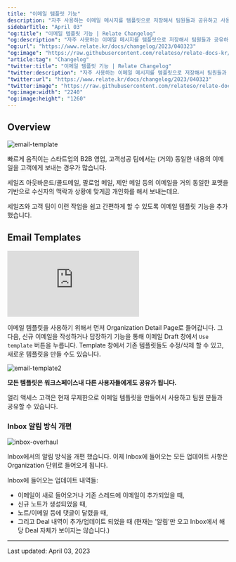 ```yaml
---
title: "이메일 템플릿 기능"
description: "자주 사용하는 이메일 메시지를 템플릿으로 저장해서 팀원들과 공유하고 사용할 수 있습니다."
sidebarTitle: "April 03"
"og:title": "이메일 템플릿 기능 | Relate Changelog"
"og:description": "자주 사용하는 이메일 메시지를 템플릿으로 저장해서 팀원들과 공유하고 사용할 수 있습니다."
"og:url": "https://www.relate.kr/docs/changelog/2023/040323"
"og:image": "https://raw.githubusercontent.com/relateso/relate-docs-kr/main/docs/images/changelog/email-template.png"
"article:tag": "Changelog"
"twitter:title": "이메일 템플릿 기능 | Relate Changelog"
"twitter:description": "자주 사용하는 이메일 메시지를 템플릿으로 저장해서 팀원들과 공유하고 사용할 수 있습니다."
"twitter:url": "https://www.relate.kr/docs/changelog/2023/040323"
"twitter:image": "https://raw.githubusercontent.com/relateso/relate-docs-kr/main/docs/images/changelog/email-template.png"
"og:image:width": "2240"
"og:image:height": "1260"
---
```


## Overview

![email-template](/docs/images/changelog/email-template.png)

빠르게 움직이는 스타트업의 B2B 영업, 고객성공 팀에서는 (거의) 동일한 내용의 이메일을 고객에게 보내는 경우가 많습니다. 

세일즈 아웃바운드/콜드메일, 팔로업 메일, 제안 메일 등의 이메일을 거의 동일한 포맷을 기반으로 수신자의 맥락과 상황에 맞게끔 개인화를 해서 보내는데요.

세일즈와 고객 팀이 이런 작업을 쉽고 간편하게 할 수 있도록 이메일 템플릿 기능을 추가했습니다.


## Email Templates

<div
  style={{
    position: "relative",
    paddingBottom: "69.74664679582713%",
    height: 0,
  }}
>
  <iframe
    src="https://www.loom.com/embed/9694f5d5d7df4efd8ca3a5148fe230e6"
    frameborder="0"
    webkitAllowFullScreen
    mozallowFullScreen
    allowFullScreen
    style={{
      position: "absolute",
      top: 0,
      left: 0,
      width: "100%",
      height: "100%",
    }}
  ></iframe>
</div>

이메일 템플릿을 사용하기 위해서 먼저 Organization Detail Page로 들어갑니다. 그 다음, 신규 이메일을 작성하거나 답장하기 기능을 통해 이메일 Draft 창에서 `Use template` 버튼을 누릅니다. Template 창에서 기존 템플릿들도 수정/삭제 할 수 있고, 새로운 템플릿을 만들 수도 있습니다.

![email-template2](/docs/images/changelog/email-template-2.png)

**모든 템플릿은 워크스페이스내 다른 사용자들에게도 공유가 됩니다.**

얼리 액세스 고객은 현재 무제한으로 이메일 템플릿을 만들어서 사용하고 팀원 분들과 공유할 수 있습니다.

### Inbox 알림 방식 개편

![inbox-overhaul](/docs/images/changelog/inbox-overhaul.png)

Inbox에서의 알림 방식을 개편 했습니다. 이제 Inbox에 들어오는 모든 업데이트 사항은 Organization 단위로 들어오게 됩니다.

Inbox에 들어오는 업데이트 내역들:
* 이메일이 새로 들어오거나 기존 스레드에 이메일이 추가되었을 때,
* 신규 노트가 생성되었을 때,
* 노트/이메일 등에 댓글이 달렸을 때,
* 그리고 Deal 내역이 추가/업데이트 되었을 때 (현재는 '알림'만 오고 Inbox에서 해당 Deal 자체가 보이지는 않습니다.)





---

Last updated: April 03, 2023
